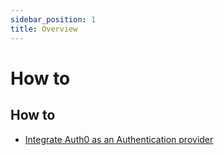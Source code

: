```yaml
---
sidebar_position: 1
title: Overview
---
```


# How to 

## How to

-  [Integrate Auth0 as an Authentication provider](/docs/how-to/integrate-auth0-as-authentication-provider)